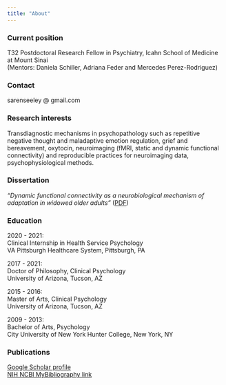 ```yaml
---
title: "About"
---
```


### Current position
T32 Postdoctoral Research Fellow in Psychiatry, Icahn School of Medicine at Mount Sinai<br>
(Mentors: Daniela Schiller, Adriana Feder and Mercedes Perez-Rodriguez)


### Contact
sarenseeley @ gmail.com


### Research interests
Transdiagnostic mechanisms in psychopathology such as repetitive negative thought and maladaptive emotion regulation, grief and bereavement, oxytocin, neuroimaging (fMRI, static and dynamic functional connectivity) and reproducible practices for neuroimaging data, psychophysiological methods. 



### Dissertation
_"Dynamic functional connectivity as a neurobiological mechanism of adaptation in widowed older adults"_ ([PDF](https://sarenseeley.github.io/Seeley_Dissertation_FINAL v2.pdf))



### Education

2020 - 2021:<br>
Clinical Internship in Health Service Psychology<br>
VA Pittsburgh Healthcare System, Pittsburgh, PA

2017 - 2021:<br>
Doctor of Philosophy, Clinical Psychology<br>
University of Arizona, Tucson, AZ

2015 - 2016:<br>
Master of Arts, Clinical Psychology<br>
University of Arizona, Tucson, AZ

2009 - 2013: <br>
Bachelor of Arts, Psychology<br>
City University of New York Hunter College, New York, NY



### Publications
[Google Scholar profile](https://scholar.google.com/citations?user=sgm7c2UAAAAJ&hl=en)<br>
[NIH NCBI MyBibliography link](https://www.ncbi.nlm.nih.gov/myncbi/saren.seeley.1/bibliography/public/)
